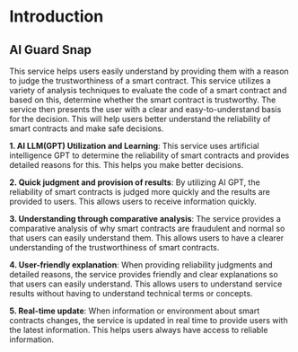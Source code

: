 # Introduction

## AI Guard Snap

This service helps users easily understand by providing them with a reason to judge the trustworthiness of a smart contract. This service utilizes a variety of analysis techniques to evaluate the code of a smart contract and based on this, determine whether the smart contract is trustworthy. The service then presents the user with a clear and easy-to-understand basis for the decision. This will help users better understand the reliability of smart contracts and make safe decisions.

**1. AI LLM(GPT) Utilization and Learning**: This service uses artificial intelligence GPT to determine the reliability of smart contracts and provides detailed reasons for this. This helps you make better decisions.

**2. Quick judgment and provision of results**: By utilizing AI GPT, the reliability of smart contracts is judged more quickly and the results are provided to users. This allows users to receive information quickly.

**3. Understanding through comparative analysis**: The service provides a comparative analysis of why smart contracts are fraudulent and normal so that users can easily understand them. This allows users to have a clearer understanding of the trustworthiness of smart contracts.

**4. User-friendly explanation**: When providing reliability judgments and detailed reasons, the service provides friendly and clear explanations so that users can easily understand. This allows users to understand service results without having to understand technical terms or concepts.

**5. Real-time update**: When information or environment about smart contracts changes, the service is updated in real time to provide users with the latest information. This helps users always have access to reliable information.
